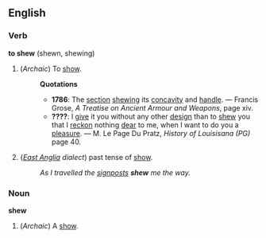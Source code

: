 ==English==
===Verb===
'''to shew''' (shewn, shewing)
#(''Archaic'') To [[show]].
#:'''Quotations'''
#:*'''1786''': The [[section]] [[shew]]ing its [[concavity]] and [[handle]]. &mdash; Francis Grose, ''A Treatise on Ancient Armour and Weapons'', page xiv.
#:*'''????''': I [[give]] it you without any other [[design]] than to [[shew]] you that I [[reckon]] nothing [[dear]] to me, when I want to do you a [[pleasure]]. &mdash; M. Le Page Du Pratz, ''History of Louisisana (PG)'' page 40.
#{''[[East Anglia]] dialect'') past tense of [[show]].
#: ''As I travelled the [[signposts]] '''shew''' me the way.''

===Noun===
'''shew'''
#(''Archaic'') A [[show]].